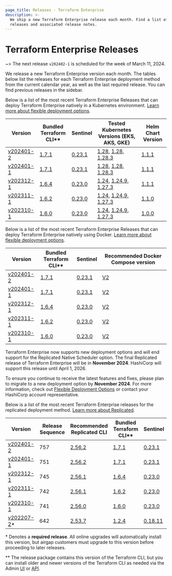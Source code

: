 ```yaml
---
page_title: Releases - Terraform Enterprise
description: >-
  We ship a new Terraform Enterprise release each month. Find a list of recent
  releases and associated release notes.
---
```


# Terraform Enterprise Releases

~> The next release `v202402-1` is scheduled for the week of March 11, 2024.


We release a new Terraform Enterprise version each month. The tables below list the releases for each Terraform Enterprise deployment method from the current calendar year, as well as the last required release. You can find previous releases in the sidebar.

<Tabs>
  <Tab heading="Kubernetes">

Below is a list of the most recent Terraform Enterprise Releases that can deploy Terraform Enterprise natively in a Kubernetes environment. [Learn more about flexible deployment options](/terraform/enterprise/flexible-deployments/).

| Version           | Bundled <br />Terraform CLI\**                                     | Sentinel                                                                    | Tested Kubernetes Versions (EKS, AKS, GKE) | Helm Chart Version |
| ----------------- | ------------------------------------------------------------------- | --------------------------------------------------------------------------- | ------------------------------ | ------------------ |
| [v202401-2](/terraform/enterprise/releases/2024/v202401-2)  | [1.7.1](https://github.com/hashicorp/terraform/releases/tag/v1.7.1) | [0.23.1](https://developer.hashicorp.com/sentinel/docs/changelog#0-24-1-jan-19-2024)  |  [1.28](https://docs.aws.amazon.com/eks/latest/userguide/kubernetes-versions.html), [1.28](https://learn.microsoft.com/en-us/azure/aks/supported-kubernetes-versions?tabs=azure-cli#aks-kubernetes-release-calendar), [1.28.3](https://cloud.google.com/kubernetes-engine/docs/release-notes)                  | [1.1.1](https://github.com/hashicorp/terraform-enterprise-helm/releases/tag/v1.1.1)       |
| [v202401-1](/terraform/enterprise/releases/2024/v202401-1)  | [1.7.1](https://github.com/hashicorp/terraform/releases/tag/v1.7.1) | [0.23.1](https://developer.hashicorp.com/sentinel/docs/changelog#0-24-1-jan-19-2024)  |  [1.28](https://docs.aws.amazon.com/eks/latest/userguide/kubernetes-versions.html), [1.28](https://learn.microsoft.com/en-us/azure/aks/supported-kubernetes-versions?tabs=azure-cli#aks-kubernetes-release-calendar), [1.28.3](https://cloud.google.com/kubernetes-engine/docs/release-notes)                  | [1.1.1](https://github.com/hashicorp/terraform-enterprise-helm/releases/tag/v1.1.1)       |
| [v202312-1](/terraform/enterprise/releases/2023/v202312-1)  | [1.6.4](https://github.com/hashicorp/terraform/releases/tag/v1.6.4) | [0.23.0](https://docs.hashicorp.com/sentinel/changelog#0-23-0-sept-5-2023)  |  [1.24](https://docs.aws.amazon.com/eks/latest/userguide/kubernetes-versions.html), [1.24.9](https://learn.microsoft.com/en-us/azure/aks/supported-kubernetes-versions?tabs=azure-cli#aks-kubernetes-release-calendar), [1.27.3](https://cloud.google.com/kubernetes-engine/docs/release-notes)                  | [1.1.1](https://github.com/hashicorp/terraform-enterprise-helm/releases/tag/v1.1.1)       |
| [v202311-1](/terraform/enterprise/releases/2023/v202311-1)  | [1.6.2](https://github.com/hashicorp/terraform/releases/tag/v1.6.2) | [0.23.0](https://docs.hashicorp.com/sentinel/changelog#0-23-0-sept-5-2023)  |  [1.24](https://docs.aws.amazon.com/eks/latest/userguide/kubernetes-versions.html), [1.24.9](https://learn.microsoft.com/en-us/azure/aks/supported-kubernetes-versions?tabs=azure-cli#aks-kubernetes-release-calendar), [1.27.3](https://cloud.google.com/kubernetes-engine/docs/release-notes)                  | [1.1.0](https://github.com/hashicorp/terraform-enterprise-helm/releases/tag/v1.1.0)       |
| [v202310-1](/terraform/enterprise/releases/2023/v202310-1)  | [1.6.0](https://github.com/hashicorp/terraform/releases/tag/v1.6.0) | [0.23.0](https://docs.hashicorp.com/sentinel/changelog#0-23-0-sept-5-2023)  |  [1.24](https://docs.aws.amazon.com/eks/latest/userguide/kubernetes-versions.html), [1.24.9](https://learn.microsoft.com/en-us/azure/aks/supported-kubernetes-versions?tabs=azure-cli#aks-kubernetes-release-calendar), [1.27.3](https://cloud.google.com/kubernetes-engine/docs/release-notes)                  | [1.0.0](https://github.com/hashicorp/terraform-enterprise-helm/releases/tag/v1.0.0)       |

  </Tab>
  <Tab heading="Docker">

Below is a list of the most recent Terraform Enterprise Releases that can deploy Terraform Enterprise natively using Docker. [Learn more about flexible deployment options](/terraform/enterprise/flexible-deployments/).

| Version           | Bundled <br />Terraform CLI\**                                     | Sentinel                                                                    | Recommended Docker Compose version |
| ----------------- | ------------------------------------------------------------------- | --------------------------------------------------------------------------- | ---------------------------------- |
| [v202401-2](/terraform/enterprise/releases/2024/v202401-2)  | [1.7.1](https://github.com/hashicorp/terraform/releases/tag/v1.7.1) | [0.23.1](https://developer.hashicorp.com/sentinel/docs/changelog#0-24-1-jan-19-2024)  | [V2](https://docs.docker.com/compose/migrate/)                       |
| [v202401-1](/terraform/enterprise/releases/2024/v202401-1)  | [1.7.1](https://github.com/hashicorp/terraform/releases/tag/v1.7.1) | [0.23.1](https://developer.hashicorp.com/sentinel/docs/changelog#0-24-1-jan-19-2024)  | [V2](https://docs.docker.com/compose/migrate/)                       |
| [v202312-1](/terraform/enterprise/releases/2023/v202312-1)  | [1.6.4](https://github.com/hashicorp/terraform/releases/tag/v1.6.4) | [0.23.0](https://docs.hashicorp.com/sentinel/changelog#0-23-0-sept-5-2023)  | [V2](https://docs.docker.com/compose/migrate/)                       |
| [v202311-1](/terraform/enterprise/releases/2023/v202311-1)  | [1.6.2](https://github.com/hashicorp/terraform/releases/tag/v1.6.2) | [0.23.0](https://docs.hashicorp.com/sentinel/changelog#0-23-0-sept-5-2023)  | [V2](https://docs.docker.com/compose/migrate/)                       |
| [v202310-1](/terraform/enterprise/releases/2023/v202310-1)  | [1.6.0](https://github.com/hashicorp/terraform/releases/tag/v1.6.0) | [0.23.0](https://docs.hashicorp.com/sentinel/changelog#0-23-0-sept-5-2023)  | [V2](https://docs.docker.com/compose/migrate/)                       |

  </Tab>
  <Tab heading="Replicated">

Terraform Enterprise now supports new deployment options and will end support for the Replicated Native Scheduler option. The final Replicated release of Terraform Enterprise will be in **November 2024**. HashiCorp will support this release until April 1, 2026. 

To ensure you continue to receive the latest features and fixes, please plan to migrate to a new deployment option by **November 2024**. For more information, check out [Flexible Deployment Options](/terraform/enterprise/flexible-deployments) or contact your HashiCorp account representative.

Below is a list of the most recent Terraform Enterprise releases for the replicated deployment method. [Learn more about Replicated](/terraform/enterprise/replicated). 

| Version                                                      | Release Sequence | Recommended<br /> Replicated CLI                                     | Bundled <br />Terraform CLI\**                                      | Sentinel                                                                               |
| ------------------------------------------------------------ | ---------------- | -------------------------------------------------------------------- | ------------------------------------------------------------------- | -------------------------------------------------------------------------------------- |
| [v202401-2](/terraform/enterprise/releases/2024/v202401-2)   | 757              | [2.56.2](https://release-notes.replicated.com/release-notes/2.56.2/) | [1.7.1](https://github.com/hashicorp/terraform/releases/tag/v1.7.1) | [0.23.1](https://developer.hashicorp.com/sentinel/docs/changelog#0-24-1-jan-19-2024)   | 
| [v202401-1](/terraform/enterprise/releases/2024/v202401-1)   | 751              | [2.56.2](https://release-notes.replicated.com/release-notes/2.56.2/) | [1.7.1](https://github.com/hashicorp/terraform/releases/tag/v1.7.1) | [0.23.1](https://developer.hashicorp.com/sentinel/docs/changelog#0-24-1-jan-19-2024)   | 
| [v202312-1](/terraform/enterprise/releases/2023/v202312-1)   | 745              | [2.56.1](https://release-notes.replicated.com/release-notes/2.56.1/) | [1.6.4](https://github.com/hashicorp/terraform/releases/tag/v1.6.4) | [0.23.0](https://docs.hashicorp.com/sentinel/changelog#0-23-0-sept-5-2023)             |
| [v202311-1](/terraform/enterprise/releases/2023/v202311-1)   | 742              | [2.56.1](https://release-notes.replicated.com/release-notes/2.56.1/) | [1.6.2](https://github.com/hashicorp/terraform/releases/tag/v1.6.2) | [0.23.0](https://docs.hashicorp.com/sentinel/changelog#0-23-0-sept-5-2023)             |
| [v202310-1](/terraform/enterprise/releases/2023/v202310-1)   | 741              | [2.56.0](https://release-notes.replicated.com/release-notes/2.56.0/) | [1.6.0](https://github.com/hashicorp/terraform/releases/tag/v1.6.0) | [0.23.0](https://docs.hashicorp.com/sentinel/changelog#0-23-0-sept-5-2023)             |
| [v202207-2](/terraform/enterprise/releases/2022/v202207-2)\* | 642              | [2.53.7](https://release-notes.replicated.com/release-notes/2.53.7/) | [1.2.4](https://github.com/hashicorp/terraform/releases/tag/v1.2.4) | [0.18.11](https://docs.hashicorp.com/sentinel/changelog#0-18-11-june-8-2022)           |

  </Tab>
</Tabs>

\* Denotes a <strong>required release</strong>. All online upgrades will automatically install this version, but airgap customers must upgrade to this version before proceeding to later releases.

\** The release package contains this version of the Terraform CLI, but you can install older and newer versions of the Terraform CLI as needed via the Admin [UI](/terraform/enterprise/application-administration/resources#managing-terraform-versions) or [API](/terraform/enterprise/api-docs/admin/terraform-versions).
